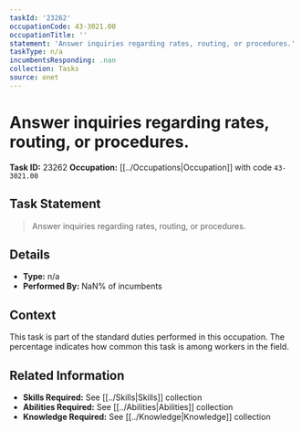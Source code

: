 ```yaml
---
taskId: '23262'
occupationCode: 43-3021.00
occupationTitle: ''
statement: 'Answer inquiries regarding rates, routing, or procedures.'
taskType: n/a
incumbentsResponding: .nan
collection: Tasks
source: onet
---
```

# Answer inquiries regarding rates, routing, or procedures.

**Task ID:** 23262
**Occupation:** [[../Occupations|Occupation]] with code `43-3021.00`

## Task Statement

> Answer inquiries regarding rates, routing, or procedures.

## Details

- **Type:** n/a
- **Performed By:** NaN% of incumbents

## Context

This task is part of the standard duties performed in this occupation. The percentage indicates how common this task is among workers in the field.

## Related Information

- **Skills Required:** See [[../Skills|Skills]] collection
- **Abilities Required:** See [[../Abilities|Abilities]] collection
- **Knowledge Required:** See [[../Knowledge|Knowledge]] collection
